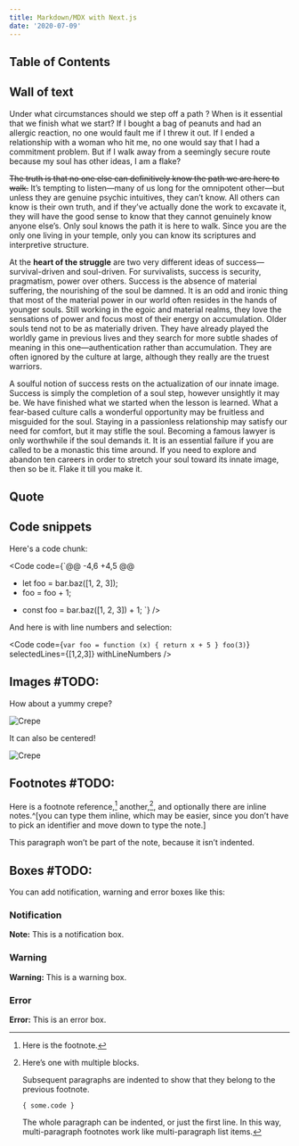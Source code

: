 ```yaml
---
title: Markdown/MDX with Next.js
date: '2020-07-09'
---
```


## Table of Contents


## Wall of text

Under what circumstances should we step off a path ? When is it essential that we finish what we start? If I bought a bag of peanuts and had an allergic reaction, no one would fault me if I threw it out. If I ended a relationship with a woman who hit me, no one would say that I had a commitment problem. But if I walk away from a seemingly secure route because my soul has other ideas, I am a flake?

~~The truth is that no one else can definitively know the path we are here to walk.~~ It’s tempting to listen—many of us long for the omnipotent other—but unless they are genuine psychic intuitives, they can’t know. All others can know is their own truth, and if they’ve actually done the work to excavate it, they will have the good sense to know that they cannot genuinely know anyone else’s. Only soul knows the path it is here to walk. Since you are the only one living in your temple, only you can know its scriptures and interpretive structure.

At the **heart of the struggle** are two very different ideas of success—survival-driven and soul-driven. For survivalists, success is security, pragmatism, power over others. Success is the absence of material suffering, the nourishing of the soul be damned. It is an odd and ironic thing that most of the material power in our world often resides in the hands of younger souls. Still working in the egoic and material realms, they love the sensations of power and focus most of their energy on accumulation. Older souls tend not to be as materially driven. They have already played the worldly game in previous lives and they search for more subtle shades of meaning in this one—authentication rather than accumulation. They are often ignored by the culture at large, although they really are the truest warriors.   
  
A soulful notion of success rests on the actualization of our innate image. Success is simply the completion of a soul step, however unsightly it may be. We have finished what we started when the lesson is learned. What a fear-based culture calls a wonderful opportunity may be fruitless and misguided for the soul. Staying in a passionless relationship may satisfy our need for comfort, but it may stifle the soul. Becoming a famous lawyer is only worthwhile if the soul demands it. It is an essential failure if you are called to be a monastic this time around. If you need to explore and abandon ten careers in order to stretch your soul toward its innate image, then so be it. Flake it till you make it.  

## Quote

<Quote content="My spirit will rise from the grave and the world will see i was right. The leader of genius must have the ability to make different opponents appear as if they belonged to one category." author="Adolf Hitler" />

## Code snippets
Here's a code chunk:  

<Code code={`@@ -4,6 +4,5 @@
-    let foo = bar.baz([1, 2, 3]);
-    foo = foo + 1;
+    const foo = bar.baz([1, 2, 3]) + 1;
`} /> 

And here is with line numbers and selection:

<Code code={`var foo = function (x) {
  return x + 5
}
foo(3)`}
  selectedLines={[1,2,3]}
  withLineNumbers
 />


## Images #TODO:
How about a yummy crepe?

![Crepe](https://s3-media3.fl.yelpcdn.com/bphoto/cQ1Yoa75m2yUFFbY2xwuqw/348s.jpg)

It can also be centered!

![Crepe](https://s3-media3.fl.yelpcdn.com/bphoto/cQ1Yoa75m2yUFFbY2xwuqw/348s.jpg)

## Footnotes #TODO:

Here is a footnote reference,[^1]
another,[^longnote],
and optionally there are inline
notes.^[you can type them inline, which may be easier, since you don’t
have to pick an identifier and move down to type the note.]

[^1]: Here is the footnote.

[^longnote]: Here’s one with multiple blocks.

    Subsequent paragraphs are indented to show that they
belong to the previous footnote.

        { some.code }

    The whole paragraph can be indented, or just the first
    line.  In this way, multi-paragraph footnotes work like
    multi-paragraph list items.

This paragraph won’t be part of the note, because it
isn’t indented.



## Boxes #TODO:

You can add notification, warning and error boxes like this:

### Notification

**Note:** This is a notification box.

### Warning

**Warning:** This is a warning box.

### Error

**Error:** This is an error box.
